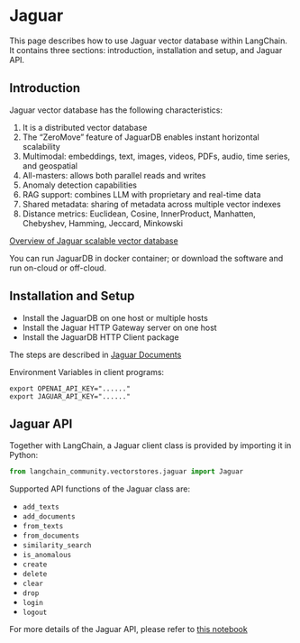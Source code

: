 # Jaguar

This page describes how to use Jaguar vector database within LangChain.
It contains three sections: introduction, installation and setup, and Jaguar API.


## Introduction

Jaguar vector database has the following characteristics:

1. It is a distributed vector database
2. The “ZeroMove” feature of JaguarDB enables instant horizontal scalability
3. Multimodal: embeddings, text, images, videos, PDFs, audio, time series, and geospatial
4. All-masters: allows both parallel reads and writes
5. Anomaly detection capabilities
6. RAG support: combines LLM with proprietary and real-time data
7. Shared metadata: sharing of metadata across multiple vector indexes
8. Distance metrics: Euclidean, Cosine, InnerProduct, Manhatten, Chebyshev, Hamming, Jeccard, Minkowski

[Overview of Jaguar scalable vector database](http://www.jaguardb.com)

You can run JaguarDB in docker container; or download the software and run on-cloud or off-cloud.

## Installation and Setup

- Install the JaguarDB on one host or multiple hosts
- Install the Jaguar HTTP Gateway server on one host
- Install the JaguarDB HTTP Client package

The steps are described in [Jaguar Documents](http://www.jaguardb.com/support.html)

Environment Variables in client programs:

    export OPENAI_API_KEY="......"
    export JAGUAR_API_KEY="......"


## Jaguar API

Together with LangChain, a Jaguar client class is provided by importing it in Python:

```python
from langchain_community.vectorstores.jaguar import Jaguar
```

Supported API functions of the Jaguar class are:

- `add_texts`
- `add_documents`
- `from_texts`
- `from_documents`
- `similarity_search`
- `is_anomalous`
- `create`
- `delete`
- `clear`
- `drop`
- `login`
- `logout`


For more details of the Jaguar API, please refer to [this notebook](/docs/integrations/vectorstores/jaguar)
